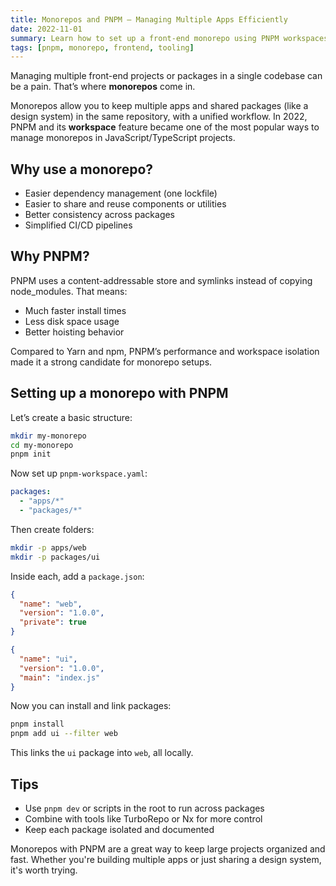 ```yaml
---
title: Monorepos and PNPM – Managing Multiple Apps Efficiently
date: 2022-11-01
summary: Learn how to set up a front-end monorepo using PNPM workspaces to manage multiple apps and shared packages efficiently.
tags: [pnpm, monorepo, frontend, tooling]
---
```


Managing multiple front-end projects or packages in a single codebase can be a pain. That’s where **monorepos** come in.

Monorepos allow you to keep multiple apps and shared packages (like a design system) in the same repository, with a unified workflow. In 2022, PNPM and its **workspace** feature became one of the most popular ways to manage monorepos in JavaScript/TypeScript projects.

## Why use a monorepo?

- Easier dependency management (one lockfile)
- Easier to share and reuse components or utilities
- Better consistency across packages
- Simplified CI/CD pipelines

## Why PNPM?

PNPM uses a content-addressable store and symlinks instead of copying node_modules. That means:

- Much faster install times
- Less disk space usage
- Better hoisting behavior

Compared to Yarn and npm, PNPM’s performance and workspace isolation made it a strong candidate for monorepo setups.

## Setting up a monorepo with PNPM

Let’s create a basic structure:

```bash
mkdir my-monorepo
cd my-monorepo
pnpm init
```

Now set up `pnpm-workspace.yaml`:

```yaml
packages:
  - "apps/*"
  - "packages/*"
```

Then create folders:

```bash
mkdir -p apps/web
mkdir -p packages/ui
```

Inside each, add a `package.json`:

```json
{
  "name": "web",
  "version": "1.0.0",
  "private": true
}
```

```json
{
  "name": "ui",
  "version": "1.0.0",
  "main": "index.js"
}
```

Now you can install and link packages:

```bash
pnpm install
pnpm add ui --filter web
```

This links the `ui` package into `web`, all locally.

## Tips

- Use `pnpm dev` or scripts in the root to run across packages
- Combine with tools like TurboRepo or Nx for more control
- Keep each package isolated and documented

Monorepos with PNPM are a great way to keep large projects organized and fast. Whether you're building multiple apps or just sharing a design system, it's worth trying.
